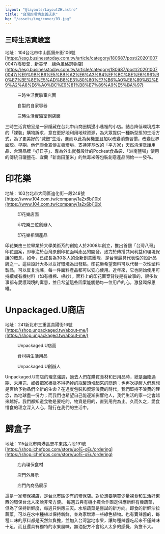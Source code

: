 ```yaml
---
layout: "@layouts/LayoutZH.astro"
title: "台灣的環境友善店家"
bg: "/assets/img/cover/03.jpg"
---
```



## 三時生活實驗室

地址：104台北市中山區錦州街106號 <br />
[https://esg.businesstoday.com.tw/article/category/180687/post/202010070047/零廢棄．新美學　綠色風格選物店](https://esg.businesstoday.com.tw/article/category/180687/post/202010070047/%E9%9B%B6%E5%BB%A2%E6%A3%84%EF%BC%8E%E6%96%B0%E7%BE%8E%E5%AD%B8%E3%80%80%E7%B6%A0%E8%89%B2%E9%A2%A8%E6%A0%BC%E9%81%B8%E7%89%A9%E5%BA%97)

<Row classList="mb-3">
    <Figure mode="in:row" img={import("../../assets/img/06/Untitled.png")}>三時生活實驗室店面</Figure>
    <Figure mode="in:row" img={import("../../assets/img/06/Untitled 1.png")}>自製的自家容器</Figure>
    <Figure mode="in:row" img={import("../../assets/img/06/Untitled 2.png")}>三時生活實驗室側店面</Figure>
</Row>

三時生活實驗室是一家隱藏在台北中山商圈橋邊小巷裡的小店。結合降低環境成本的「裸裝」購物訴求，意在更好地利用地球資源，為大眾提供一種新型態的生活方式，為了更美好的“減塑”生活，進而以此為契機並且加以改變消費習慣，改變世界面貌。早期，他們聯合宣傳友善環境、支持非基改的「平方家」天然清潔洗護用品、台灣品牌「好日子」、專為外出就餐設計的Pockeat食品袋、「洲南鹽場」使用的傳統日曬鹽花、宜蘭「新南田董米」的無毒米等包裝創意產品開始一一發布。

# 印花樂

地址：103台北市大同區迪化街一段248號 <br />
[https://www.104.com.tw/company/1a2x6bj10b](https://www.104.com.tw/company/1a2x6bj10b)

<Row classList="mb-3">
    <Figure mode="in:row" img={import("../../assets/img/06/Untitled 3.png")}>印花樂店面</Figure>
    <Figure mode="in:row" img={import("../../assets/img/06/Untitled 4.png")}>印花樂三位創辦人</Figure>
    <Figure mode="in:row" img={import("../../assets/img/06/Untitled 5.png")}>印花樂相關產品</Figure>
</Row>

印花樂由三位畢業於大學美術系的創始人於2008年創立，推出首個「台灣八哥」印花圖案，即專注於台灣原創印花面料產品的開發，致力於傳播共同利益和環境保護的概念。如今，已成長為30多人的全新創意團隊，是台灣最具代表性的設計品牌之一。這些設計大多以友好環境為出發點。印花樂希望面料可以代替一次性塑料製品，可以反复洗滌，每一件面料產品都可以安心使用。近年來，它也開始使用可持續或有機材料（如有機棉、棉紗）。面料上的印花圖案背後是有故事的，很多故事都有愛護環境的寓意，並且希望這些圖案能觸動每一位用戶的心，激發環保思維。

# Unpackaged.U商店

地址：241新北市三重區貴陽街16號 <br />
[https://shop.unpackaged.tw/about-me/](https://shop.unpackaged.tw/about-me/)

<Row classList="mb-3">
    <Figure mode="in:row" img={import("../../assets/img/06/Untitled 6.png")}>Unpackaged.U店面</Figure>
    <Figure mode="in:row" img={import("../../assets/img/06/Untitled 7.png")}>食材與生活用品</Figure>
    <Figure mode="in:row" img={import("../../assets/img/06/Untitled 8.png")}>Unpackaged.U創辦人</Figure>
</Row>

Unpackaged.U商店的理念強調，過去人們在購買食材和日用品時，總是面臨過期、未用完、或者把家裡捨不得扔掉的瓶罐頭堆起來的問題；也再次提醒人們想想是否給予物品們全新的生命？在過度包裝和資源浪費的時代，我們堅持不浪費的理念，為地球盡一份力；而我們也希望自己能逐漸影響他人，我們生活的家一定會越來越好。我們都知道食物是要吃的，物資是用的，直到用完為止。久而久之，愛食惜食的理念深入人心，踐行在我們的生活中。

# 歸盒子

地址：115台北市南港區忠孝東路六段191號 <br />
[https://shop.ichefpos.com/store/uo1E-oEu/ordering](https://shop.ichefpos.com/store/uo1E-oEu/ordering)

<Row classList="mb-3">
    <Figure mode="in:row" img={import("../../assets/img/06/Untitled 9.png")}>店內環保食材</Figure>
    <Figure mode="in:row" img={import("../../assets/img/06/Untitled 10.png")}>店門外展示</Figure>
    <Figure mode="in:row" img={import("../../assets/img/06/Untitled 11.png")}>店門內商品展示</Figure>
</Row>

這是一家環保裸店，是台北市區少有的環保店。對於想要購買少量裸食和生活好東西的環保台北人來說非常方便。 每週五與有機小農合作固定供應新鮮有機蔬菜，但為了保持新鮮度，每週只供應三天。水培蔬菜是嘗試的新方向。即食的新鮮沙拉蔬菜，可以在水中種植以保持新鮮，並為家增添一些綠色植物。也有賣辣醬的，每種口味的原料都是天然無負擔，並加入台灣當地水果，讓每種辣醬吃起來不僅辣味十足，而且還具有獨特的水果風味，無油配方不會給人太多的感覺，負擔不大。
